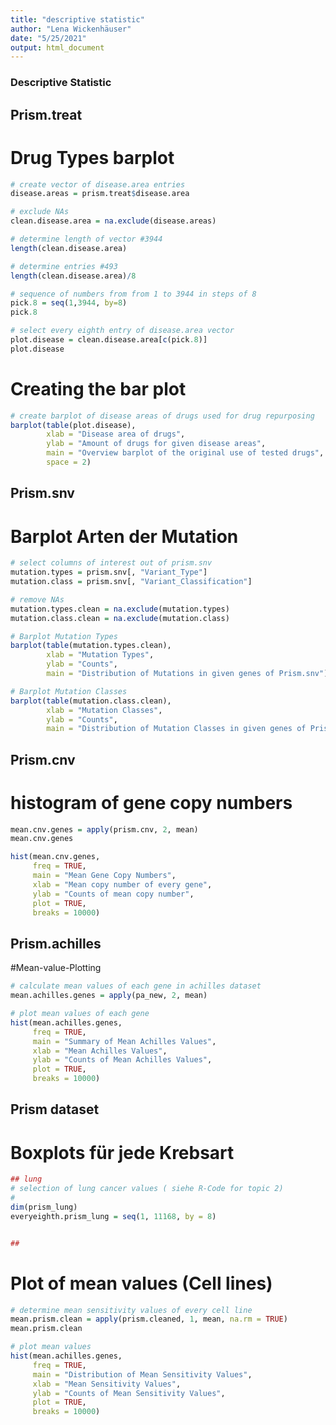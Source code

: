 ```yaml
---
title: "descriptive statistic"
author: "Lena Wickenhäuser"
date: "5/25/2021"
output: html_document
---
```

### Descriptive Statistic

## Prism.treat
# Drug Types barplot

```r
# create vector of disease.area entries
disease.areas = prism.treat$disease.area

# exclude NAs
clean.disease.area = na.exclude(disease.areas)

# determine length of vector #3944
length(clean.disease.area)

# determine entries #493
length(clean.disease.area)/8

# sequence of numbers from from 1 to 3944 in steps of 8
pick.8 = seq(1,3944, by=8)
pick.8

# select every eighth entry of disease.area vector
plot.disease = clean.disease.area[c(pick.8)]
plot.disease
```

# Creating the bar plot
```r
# create barplot of disease areas of drugs used for drug repurposing
barplot(table(plot.disease),
        xlab = "Disease area of drugs",
        ylab = "Amount of drugs for given disease areas",
        main = "Overview barplot of the original use of tested drugs",
        space = 2)
```

## Prism.snv
# Barplot Arten der Mutation
```r
# select columns of interest out of prism.snv
mutation.types = prism.snv[, "Variant_Type"]
mutation.class = prism.snv[, "Variant_Classification"]

# remove NAs
mutation.types.clean = na.exclude(mutation.types)
mutation.class.clean = na.exclude(mutation.class)

# Barplot Mutation Types
barplot(table(mutation.types.clean),
        xlab = "Mutation Types",
        ylab = "Counts",
        main = "Distribution of Mutations in given genes of Prism.snv")

# Barplot Mutation Classes
barplot(table(mutation.class.clean),
        xlab = "Mutation Classes",
        ylab = "Counts",
        main = "Distribution of Mutation Classes in given genes of Prism.snv")
```

## Prism.cnv
# histogram of gene copy numbers
```r
mean.cnv.genes = apply(prism.cnv, 2, mean)
mean.cnv.genes

hist(mean.cnv.genes,
     freq = TRUE,
     main = "Mean Gene Copy Numbers",
     xlab = "Mean copy number of every gene",
     ylab = "Counts of mean copy number",
     plot = TRUE,
     breaks = 10000)
```
## Prism.achilles
#Mean-value-Plotting

```r
# calculate mean values of each gene in achilles dataset
mean.achilles.genes = apply(pa_new, 2, mean)

# plot mean values of each gene
hist(mean.achilles.genes,
     freq = TRUE,
     main = "Summary of Mean Achilles Values",
     xlab = "Mean Achilles Values",
     ylab = "Counts of Mean Achilles Values",
     plot = TRUE,
     breaks = 10000)
```

## Prism dataset
# Boxplots für jede Krebsart

```r
## lung
# selection of lung cancer values ( siehe R-Code for topic 2)
# 
dim(prism_lung)
everyeighth.prism_lung = seq(1, 11168, by = 8)


## 
```

# Plot of mean values (Cell lines)

```r
# determine mean sensitivity values of every cell line
mean.prism.clean = apply(prism.cleaned, 1, mean, na.rm = TRUE)
mean.prism.clean

# plot mean values
hist(mean.achilles.genes,
     freq = TRUE,
     main = "Distribution of Mean Sensitivity Values",
     xlab = "Mean Sensitivity Values",
     ylab = "Counts of Mean Sensitivity Values",
     plot = TRUE,
     breaks = 10000)
```

